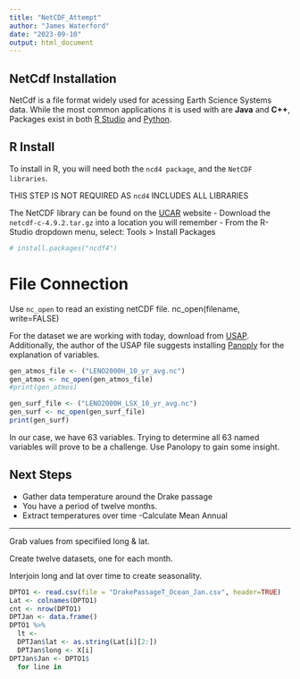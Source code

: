 ```yaml
---
title: "NetCDF_Attempt"
author: "James Waterford"
date: "2023-09-10"
output: html_document
---
```


## NetCdf Installation

NetCdf is a file format widely used for acessing Earth Science Systems data. While the most common applications it is used with are **Java** and **C++**, Packages exist in both [R Studio](https://cirrus.ucsd.edu/~pierce/ncdf/index.html) and [Python](https://unidata.github.io/netcdf4-python/#groups-in-a-netcdf-file).

## R Install

To install in R, you will need both the `ncd4 package`, and the `NetCDF libraries`.

THIS STEP IS NOT REQUIRED AS `ncd4` INCLUDES ALL LIBRARIES

The NetCDF library can be found on the [UCAR](https://downloads.unidata.ucar.edu/netcdf/) website - Download the `netcdf-c-4.9.2.tar.gz` into a location you will remember - From the R-Studio dropdown menu, select: Tools \> Install Packages

```r
# install.packages("ncdf4")
```

# File Connection

Use `nc_open` to read an existing netCDF file. nc_open(filename, write=FALSE)

For the dataset we are working with today, download from [USAP](https://www.usap-dc.org/view/dataset/601175). Additionally, the author of the USAP file suggests installing [Panoply](https://www.giss.nasa.gov/tools/panoply/download/) for the explanation of variables.

```r

gen_atmos_file <- ("LENO2000H_10_yr_avg.nc")
gen_atmos <- nc_open(gen_atmos_file)
#print(gen_atmos)

gen_surf_file <- ("LENO2000H_LSX_10_yr_avg.nc")
gen_surf <- nc_open(gen_surf_file)
print(gen_surf)

```

In our case, we have 63 variables. Trying to determine all 63 named variables will prove to be a challenge. Use Panolopy to gain some insight.


Next Steps
-----------

 - Gather data temperature around the Drake passage 
 - You have a period of twelve months.
 - Extract temperatures over time
 -Calculate Mean Annual


------

Grab values from specifiied long & lat.

Create twelve datasets, one for each month.

Interjoin long and lat over time to create seasonality.

```r
DPTO1 <- read.csv(file = "DrakePassageT_Ocean_Jan.csv", header=TRUE)
Lat <- colnames(DPTO1)
cnt <- nrow(DPTO1)
DPTJan <- data.frame()
DPTO1 %>%
  lt <- 
  DPTJan$lat <- as.string(Lat[i][2:])
  DPTJan$long <- X[i]
DPTJan$Jan <- DPTO1$
  for line in 
```



